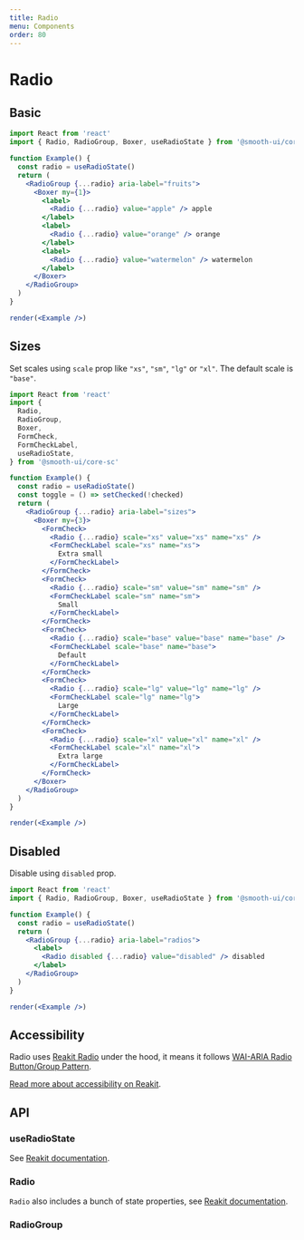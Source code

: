 ```yaml
---
title: Radio
menu: Components
order: 80
---
```



# Radio

## Basic

```jsx live noInline
import React from 'react'
import { Radio, RadioGroup, Boxer, useRadioState } from '@smooth-ui/core-sc'

function Example() {
  const radio = useRadioState()
  return (
    <RadioGroup {...radio} aria-label="fruits">
      <Boxer my={1}>
        <label>
          <Radio {...radio} value="apple" /> apple
        </label>
        <label>
          <Radio {...radio} value="orange" /> orange
        </label>
        <label>
          <Radio {...radio} value="watermelon" /> watermelon
        </label>
      </Boxer>
    </RadioGroup>
  )
}

render(<Example />)
```

## Sizes

Set scales using `scale` prop like `"xs"`, `"sm"`, `"lg"` or `"xl"`. The default scale is `"base"`.

```jsx live noInline
import React from 'react'
import {
  Radio,
  RadioGroup,
  Boxer,
  FormCheck,
  FormCheckLabel,
  useRadioState,
} from '@smooth-ui/core-sc'

function Example() {
  const radio = useRadioState()
  const toggle = () => setChecked(!checked)
  return (
    <RadioGroup {...radio} aria-label="sizes">
      <Boxer my={3}>
        <FormCheck>
          <Radio {...radio} scale="xs" value="xs" name="xs" />
          <FormCheckLabel scale="xs" name="xs">
            Extra small
          </FormCheckLabel>
        </FormCheck>
        <FormCheck>
          <Radio {...radio} scale="sm" value="sm" name="sm" />
          <FormCheckLabel scale="sm" name="sm">
            Small
          </FormCheckLabel>
        </FormCheck>
        <FormCheck>
          <Radio {...radio} scale="base" value="base" name="base" />
          <FormCheckLabel scale="base" name="base">
            Default
          </FormCheckLabel>
        </FormCheck>
        <FormCheck>
          <Radio {...radio} scale="lg" value="lg" name="lg" />
          <FormCheckLabel scale="lg" name="lg">
            Large
          </FormCheckLabel>
        </FormCheck>
        <FormCheck>
          <Radio {...radio} scale="xl" value="xl" name="xl" />
          <FormCheckLabel scale="xl" name="xl">
            Extra large
          </FormCheckLabel>
        </FormCheck>
      </Boxer>
    </RadioGroup>
  )
}

render(<Example />)
```

## Disabled

Disable using `disabled` prop.

```jsx live noInline
import React from 'react'
import { Radio, RadioGroup, Boxer, useRadioState } from '@smooth-ui/core-sc'

function Example() {
  const radio = useRadioState()
  return (
    <RadioGroup {...radio} aria-label="radios">
      <label>
        <Radio disabled {...radio} value="disabled" /> disabled
      </label>
    </RadioGroup>
  )
}

render(<Example />)
```

## Accessibility

Radio uses [Reakit Radio](https://reakit.io/docs/radio) under the hood, it means it follows [WAI-ARIA Radio Button/Group Pattern](https://www.w3.org/TR/wai-aria-practices/#radiobutton).

[Read more about accessibility on Reakit](https://reakit.io/docs/radio/#accessibility).

## API

### useRadioState

See [Reakit documentation](https://reakit.io/docs/radio/#useradiostate).

### Radio

<Props of={Radio} />

`Radio` also includes a bunch of state properties, see [Reakit documentation](https://reakit.io/docs/radio/#radio).

### RadioGroup

<Props of={RadioGroup} />
